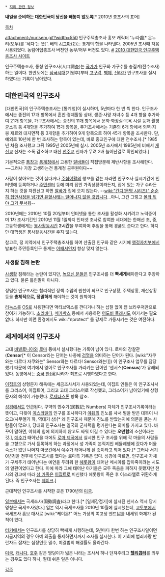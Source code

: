  * [[지리 관련 정보]]

{{{+1 人口住宅總調査 / Population and Housing Cencus}}}

'''내일을 준비하는 대한민국이 당신을 빼놓지 않도록'''[* 2010년 총조사의 표어]

[[목차]]

attachment:/nurisem.gif?width=550
인구주택총조사 홍보 캐릭터 '누리셈[* 온누리(모두)를 '세다'는 뜻]'. 배의 [[시그마]](Σ)는 통계의 합을 나타낸다. 2005년 조사때 처음 사용되었다. 농림어업총조사 버전인 농부/어부 버전도 있다. [http://www.affcensus.go.kr/acensus/ui_2010/image/data/data_030_040_img_10.gif #]
[http://www.census.go.kr/ 2010 대한민국 인구주택총조사 사이트]

인구주택총조사, 통칭 인구조사(人口調査)는 [[국가]]가 인구와 가구수를 총집계(전수조사) 하는 일이다. 한반도에는 [[삼국시대]](기원후)부터 [[고구려]], [[백제]], [[신라]]가 인구조사를 실시하였다는 기록이 남아있다.

== 대한민국의 인구조사 ==
[대한민국]의 인구주택총조사는 [통계청]이 실시하며, 5년마다 한 번 씩 한다. 인구조사에서는 종전의 17개 항목에서 혼인·경제활동 상태, 생존·사망 자녀수 등 4개 항을 추가하여 21개 항목을, 가구조사에서는 종전의 11개 항목에서 문화·화장실·목욕 시설 등과 월평균소득 등 4개항을 추가하여 15개 항목을, 주거조사에서는 기존의 6개 항에서 외벽·지붕 재료와 대지면적 등 3개항을 추가하여 9개 항목으로 하여 45개 항목을 조사한다.
단, 예외로 10년에 한 번 조사하는 항목이 있는데, 바로 종교인구에 대한 전수조사.[* 1985년 처음 조사했고 그뒤 1995년 2005년에 실시. 2005년 조사에서 1995년에 비해서 [[개신교]] 신자는 소폭 감소하고 대신 [[천주교]] 신자가 무려 2배 늘어난걸로 확인되었다.]  

기본적으론 [[통장]]과 [[통계청]]에서 고용한 [[알바]]들이 직접방문해 제반사항을 조사해한다. ~~그러나 가장 고생하는건 통계청 공무원이다~~

사람이 찾아오는 것이 싫다거나 [[주침야활]]의 행보를 걷는 자라면 인구조사 실시기간에 인터넷에 등록하거나 [[주민센터]] 등에 미리 집안 가족상황이라든지, 집에 있는 가구 수라든지 하는 것을 자진신고 하면 [[알바]]가 집에 오지 않는다. --[[wiki:"간디(문명 시리즈)" 순순히 집안사정을 넘기면 유혈사태는 일어나지 않을 것입니다]]…아니, 그건 그렇고 [[몰라 뭐야 그거 무서워]]--

2010년에는 2010년 10월 20일부터 인터넷을 통한 조사를 활성화 시키려고 노력중이며 1차 조사기간인 2010년 11월 1일까지 인터넷 조사로 참여한 세대에는 한해선 초, 중, 고등학생에게는 [[봉사활동시간]] '''2시간'''을 부여하며 추첨을 통해 경품도 준다고 한다. 하지만 대학생은 봉사활동시간을 주지 않는다.

참고로, 정 지역에서 인구주택총조사를 하여 산출된 인구와 같은 시기에 [[행정자치부]]에서 발표한 주민등록인구 통계는 [[위장전입|어째서인지]] 항상 맞지 않는다.
=== 사생활 침해 논란 ===
[[사생활]] 침해라는 논란이 있지만, [[높으신 분들]]은 인구조사를 더 '''빡세게'''해야한다고 주장하고 있다. 물론 틀린말이 아니다.

정밀한 인구조사는 합리적인 정책 수립의 원천이 되므로 인구상황, 주택상황, 재산상황 등을 '''총체적으로, 정밀하게''' 해야하는 것이 원칙이다.

[[리눅스]]를 [[OS]]로 사용한다면 액티브액스를 깐다거나 하는 삽질 없이 웹 브라우저만으로 참여가 가능하다. [[소리바다]], [[메가박스]] 등에서 사용하던 [[어도비 플래시]]도 여기서는 필요없다. 하지만 이런 환경에서도 wiki:"nprotect" 를 강제로 가동시키는 것은 여전하다.

== 세계에서의 인구조사 ==
고대 [[바빌로니아]]와 [[로마]] 등에서 실시했다는 기록이 남아 있다. 로마의 감찰관('''Censor'''[* 이 Censor라는 단어는 나중에 [[검열]]을 의미하는 단어가 된다. [wiki:"자쿠와는 다르다 자쿠와는" Sensor와는 다르다! Sensor와는!]]) 이 인구조사 업무를 담당했기 때문에 여기에서 영어로 인구조사를 가리키는 단어인 '센서스('''Census''')'가 유래되었다. 동양에서는 [[중국]] [[한]](漢)나라가 최초로 시행하였다고 한다.

[[이집트]]의 상형문자 해독에는 세금조사서가 사용되었는데, 이집트 인들은 이 인구조사서를 그리스어, 이집트어, 그리고 고대 그리스어로 작성했고, 그리스어가 남아있기에 상형문자의 해석이 가능했다. [[로제타스톤]] 항목 참조.

[[성경]]에서도 언급된다. 구약의 민수기(民數記; Numbers) 자체가 인구조사기록이라는 뜻이고, 다윗이 [[이스라엘]]의 인구를 조사하다가 [[야훼]]의 진노를 사서 벌을 받은 대목이 나오고(사무엘기 하, 역대기 상)[* 왜 인구조사 때문에 진노를 받았는지에 의문을 품는 사람들이 많으나, 당대의 인구조사는 일국의 군사력을 평가한다는 의미를 가지고 있다. 바꾸어 말하면, 야훼의 힘에 의지하지 않고도 싸워 이길 수 있다는 '''오만함'''의 소산이라는 것.], [[예수]]가 태어났을 때에도 [[로마 제국]]에서 실시한 인구 조사를 위해 각 마을의 사람들을 고향으로 가서 등록하게 하는 과정에서 성 가족이 본적지인 베들레헴에 갔다가 머물 숙소가 없던 나머지 마굿간에서 예수가 태어나게 된 것이라고 되어 있다.[* 그러나 서기 0년경을 전후해 인구조사를 했다는 로마측 기록은 없다. 성경에 따르면, 인구조사 자체가 구세주가 태어난다는 예언을 두려워 한 [[헤롯]]왕이 태어난 메시아를 잡아죽이려는 시도의 일환이었다고 한다. 이에 따라 그해 태어난 아기들은 모두 죽음을 피하지 못했지만 천사의 경고에 따라 [[성 가족]]은 [[이집트]]로 피신했다 헤롯왕이 죽은 후 이스라엘로 귀환하게 된다. 즉 인구조사는 [[훼이크]].]

근대적인 인구조사를 시작한 곳은 1790년의 [[미국]].

[[일본]]에서는 국세조사(国勢調査)라고 한다.[* [일제강점기]에 실시된 센서스 역시 당시 명칭은 국세조사였다.] 일본 역시 국세조사를 2010년 10월에 실시했는데, [[교토]]부에서 국세조사 홍보 대사로 [wiki:"케이온!" 어느 가상의 여고생 밴드][http://gall.dcinside.com/ani1_new/4662810 #]를 내세워 화제가 된 적이 있다.

[[터키]]에서는 인구조사를 상당히 빡쌔게 시행하는데, 5년마다 한번 하는 인구조사일이면 시골지역의 경우 아예 외출을 통제하면서까지 조사를 실시한다. 이 기회에 범죄자랑 반란자도 잡자는 심정인듯 밀수, 미결범죄 해결률도 올라간다.

[[미국]], [[캐나다]], [[호주]] 같은 땅덩이가 넓은 나라는 조사서 하나 던져주려고 '''[[헬리콥터]]'''를 띄우는 경우도 있다 하니, 절대 쉬운 일은 아니다.

[[각주]]
